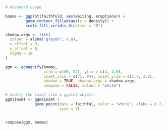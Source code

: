 

```r
# Advanced usage

booms <- ggplot(faithfuld, aes(waiting, eruptions)) +
         geom_contour_filled(aes(z = density)) +
         scale_fill_viridis_d(option = "B") 

shadow_args <- list(
  colour = alpha("grey80", 0.8),
  x_offset = 0,
  y_offset = 0,
  sigma = 10
)

ggm <- ggmagnify(booms,
                 xlim = c(80, 92), ylim = c(4, 4.8),
                 inset_xlim = c(71, 94), inset_ylim = c(1.7, 3.2),
                 shadow = TRUE, shadow_args = shadow_args,
                 compose = FALSE, colour = "white")

# modify the inset like a ggplot object:
ggm$inset <- ggm$inset +
             geom_point(data = faithful, color = "white", alpha = 0.7,
                        size = 2)


compose(ggm, booms)
```
